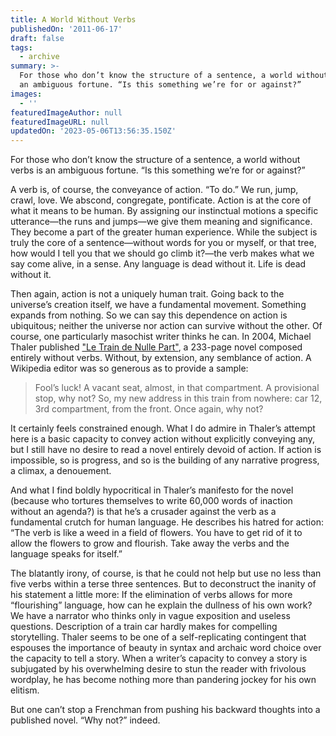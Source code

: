```yaml
---
title: A World Without Verbs
publishedOn: '2011-06-17'
draft: false
tags:
  - archive
summary: >-
  For those who don’t know the structure of a sentence, a world without verbs is
  an ambiguous fortune. “Is this something we’re for or against?”
images:
  - ''
featuredImageAuthor: null
featuredImageURL: null
updatedOn: '2023-05-06T13:56:35.150Z'
---
```


For those who don’t know the structure of a sentence, a world without verbs is an ambiguous fortune. “Is this something
we’re for or against?”

A verb is, of course, the conveyance of action. “To do.” We run, jump, crawl, love. We abscond, congregate, pontificate.
Action is at the core of what it means to be human. By assigning our instinctual motions a specific utterance—the runs
and jumps—we give them meaning and significance. They become a part of the greater human experience. While the subject
is truly the core of a sentence—without words for you or myself, or that tree, how would I tell you that we should go
climb it?—the verb makes what we say come alive, in a sense. Any language is dead without it. Life is dead without it.

Then again, action is not a uniquely human trait. Going back to the universe’s creation itself, we have a fundamental
movement. Something expands from nothing. So we can say this dependence on action is ubiquitous; neither the universe
nor action can survive without the other. Of course, one particularly masochist writer thinks he can. In 2004, Michael
Thaler published ["Le Train de Nulle Part"](http://en.wikipedia.org/wiki/Le_Train_de_Nulle_Part), a 233-page novel
composed entirely without verbs. Without, by extension, any semblance of action. A Wikipedia editor was so generous as
to provide a sample:

> Fool’s luck! A vacant seat, almost, in that compartment. A provisional stop, why not? So, my new address in this train
> from nowhere: car 12, 3rd compartment, from the front. Once again, why not?

It certainly feels constrained enough. What I do admire in Thaler’s attempt here is a basic capacity to convey action
without explicitly conveying any, but I still have no desire to read a novel entirely devoid of action. If action is
impossible, so is progress, and so is the building of any narrative progress, a climax, a denouement.

And what I find boldly hypocritical in Thaler’s manifesto for the novel (because who tortures themselves to write 60,000
words of inaction without an agenda?) is that he’s a crusader against the verb as a fundamental crutch for human
language. He describes his hatred for action: “The verb is like a weed in a field of flowers. You have to get rid of it
to allow the flowers to grow and flourish. Take away the verbs and the language speaks for itself.”

The blatantly irony, of course, is that he could not help but use no less than five verbs within a terse three
sentences. But to deconstruct the inanity of his statement a little more: If the elimination of verbs allows for more
“flourishing” language, how can he explain the dullness of his own work? We have a narrator who thinks only in vague
exposition and useless questions. Description of a train car hardly makes for compelling storytelling. Thaler seems to
be one of a self-replicating contingent that espouses the importance of beauty in syntax and archaic word choice over
the capacity to tell a story. When a writer’s capacity to convey a story is subjugated by his overwhelming desire to
stun the reader with frivolous wordplay, he has become nothing more than pandering jockey for his own elitism.

But one can’t stop a Frenchman from pushing his backward thoughts into a published novel. “Why not?” indeed.
